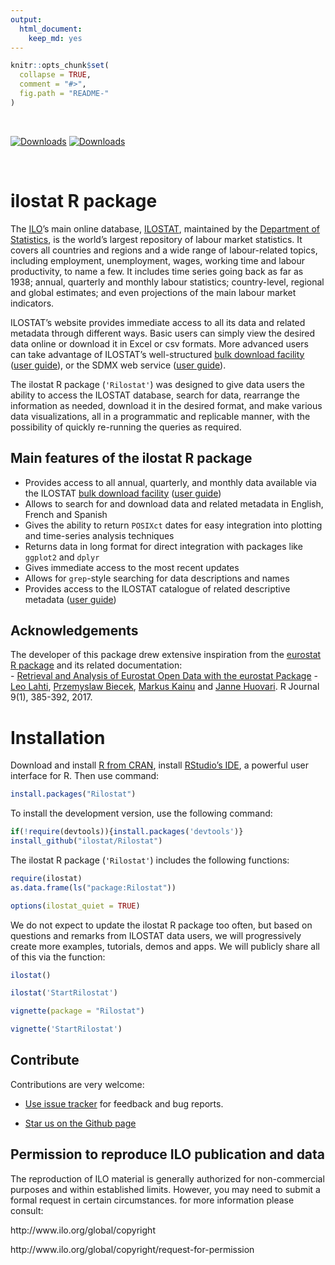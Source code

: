 ```yaml
---
output: 
  html_document: 
    keep_md: yes
---
```



```r
knitr::opts_chunk$set(
  collapse = TRUE,
  comment = "#>",
  fig.path = "README-"
)
```

<br>

[![Downloads](http://cranlogs.r-pkg.org/badges/grand-total/Rilostat)](https://cran.r-project.org/package=Rilostat)
[![Downloads](http://cranlogs.r-pkg.org/badges/Rilostat)](https://cran.r-project.org/package=Rilostat)

<!-- [![AppVeyor Build Status](https://ci.appveyor.com/api/projects/status/github/ilostat/Rilostat?branch=master&svg=true)](https://ci.appveyor.com/project/ilostat/Rilostat) -->
<!-- [![CRAN_Status_Badge](http://www.r-pkg.org/badges/version/Rilostat)](https://cran.r-project.org/package=Rilostat) -->

<br>

# ilostat R package

<!-- README.md is generated from README.Rmd. Please edit that file -->


The [ILO](https://www.ilo.org)'s main online database, [ILOSTAT](https://www.ilo.org/ilostat), maintained by the [Department of Statistics](https://www.ilo.org/stats), 
is the world's largest repository of labour market statistics. It covers all countries and regions and a wide range of labour-related topics, including employment, unemployment, 
wages, working time and labour productivity, to name a few. It includes time series going back as far as 1938; annual, quarterly and monthly labour statistics; country-level, 
regional and global estimates; and even projections of the main labour market indicators.
  
ILOSTAT's website provides immediate access to all its data and related metadata through different ways. Basic users can simply view the desired data online or download it in Excel or csv formats. 
More advanced users can take advantage of ILOSTAT's well-structured [bulk download facility](http://www.ilo.org/ilostat/faces/oracle/webcenter/portalapp/pagehierarchy/Page30.jspx) ([user guide](http://www.ilo.org/ilostat-files/WEB_bulk_download/ILOSTAT_BulkDownload_Guidelines.pdf)), or the SDMX web service ([user guide](http://www.ilo.org/ilostat/content/conn/ILOSTATContentServer/path/Contribution%20Folders/statistics/web_pages/static_pages/technical_page/ilostat_appl/SDMX_User_Guide.pdf)).

  
The ilostat R package (`'Rilostat'`) was designed to give data users the ability to access the ILOSTAT database, search for data, rearrange the information as needed, download it in the desired format, and 
make various data visualizations, all in a programmatic and replicable manner, with the possibility of quickly re-running the queries as required.

## Main features of the ilostat R package 

- Provides access to all annual, quarterly, and monthly data available via the ILOSTAT [bulk download facility](http://www.ilo.org/ilostat/faces/oracle/webcenter/portalapp/pagehierarchy/Page30.jspx) ([user guide](http://www.ilo.org/ilostat-files/WEB_bulk_download/ILOSTAT_BulkDownload_Guidelines.pdf))
- Allows to search for and download data and related metadata in English, French and Spanish
- Gives the ability to return `POSIXct` dates for easy integration into plotting and time-series analysis techniques
- Returns data in long format for direct integration with packages like `ggplot2` and `dplyr`
- Gives immediate access to the most recent updates
- Allows for `grep`-style searching for data descriptions and names
- Provides access to the ILOSTAT catalogue of related descriptive metadata ([user guide](http://www.ilo.org/ilostat/content/conn/ILOSTATContentServer/path/Contribution%20Folders/statistics/web_pages/static_pages/technical_page/ilostat_appl/SDMX_User_Guide.pdf))

## Acknowledgements

The developer of this package drew extensive inspiration from the [eurostat R package](https://CRAN.R-project.org/package=eurostat) and its related documentation:  
  - [Retrieval and Analysis of Eurostat Open Data with the eurostat Package](https://journal.r-project.org/archive/2017/RJ-2017-019/RJ-2017-019.pdf) - [Leo Lahti](https://github.com/antagomir), [Przemyslaw Biecek](https://github.com/pbiecek), [Markus Kainu](https://github.com/muuankarski) and [Janne Huovari](https://github.com/jhuovari). R Journal 9(1), 385-392, 2017.

# Installation

Download and install [R from CRAN](https://cran.r-project.org/), install [RStudio's IDE](http://www.rstudio.com/ide/download/), a powerful user interface for R.
Then use command:
 
```r
install.packages("Rilostat")
```


To install the development version, use the following command:

```r
if(!require(devtools)){install.packages('devtools')}
install_github("ilostat/Rilostat")
```

The ilostat R package (`'Rilostat'`) includes the following functions:

```r
require(ilostat)
as.data.frame(ls("package:Rilostat"))

```

```r
options(ilostat_quiet = TRUE)
```

We do not expect to update the ilostat R package too often, but based on questions and remarks from ILOSTAT 
data users, we will progressively create more examples, 
tutorials, demos and apps. We will publicly share all of this via the function:

```r
ilostat()

ilostat('StartRilostat')

vignette(package = "Rilostat")

vignette('StartRilostat')

```


## Contribute

Contributions are very welcome:

  * [Use issue tracker](https://github.com/ilostat/Rilostat/issues) for feedback and bug reports.
  
  * [Star us on the Github page](https://github.com/ilostat/Rilostat)
  
## Permission to reproduce ILO publication and data

The reproduction of ILO material is generally authorized for non-commercial purposes and within established limits. 
However, you may need to submit a formal request in certain circumstances. for more information please consult:

http://www.ilo.org/global/copyright 

http://www.ilo.org/global/copyright/request-for-permission
